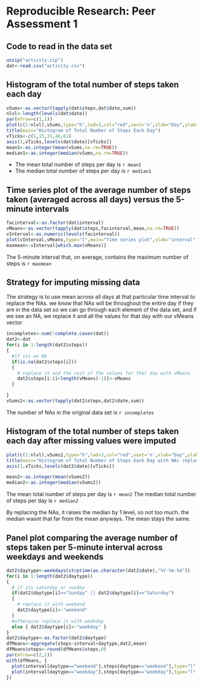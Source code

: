 # Reproducible Research: Peer Assessment 1


## Code to read in the data set
```r
unzip("activity.zip")
dat<-read.csv("activity.csv")
```
## Histogram of the total number of steps taken each day

```r
vSums<-as.vector(tapply(dat$steps,dat$date,sum))
nlvl<-length(levels(dat$date))
par(mfrow=c(1,1))
plot(c(1:nlvl),vSums,type="h",lwd=3,col="red",xaxt='n',xlab="Day",ylab="Total Steps That Day")
title(main="Histogram of Total Number of Steps Each Day")
vTicks<-c(1,15,31,46,61)
axis(1,vTicks,levels(dat$date)[vTicks])
mean1<-as.integer(mean(vSums,na.rm=TRUE))
median1<-as.integer(median(vSums,na.rm=TRUE))
```

* The mean total number of steps per day is `r mean1`
* The median total number of steps per day is `r median1`

## Time series plot of the average number of steps taken (averaged across all days) versus the 5-minute intervals

```r
facinterval<-as.factor(dat$interval)
vMeans<-as.vector(tapply(dat$steps,facinterval,mean,na.rm=TRUE))
vInterval<-as.numeric(levels(facinterval))
plot(vInterval,vMeans,type="l",main="Time series plot",xlab="interval",ylab="average number of steps at that interval")
maxmean<-vInterval[which.max(vMeans)]
```
The 5-minute interval that, on average, contains the maximum number of steps is `r maxmean`


## Strategy for imputing missing data

The strategy is to use mean across all days at that particular time interval to replace the NAs. we know that NAs will be throughout the entire day if they are in the data set
so we can go through each element of the data set, and if we see an NA, we replace it and all the values for that day with our vMeans vector

```r
incompletes<-sum(!complete.cases(dat))
dat2<-dat
for(i in 1:length(dat2$steps))
{
  #if its an NA
  if(is.na(dat2$steps[i]))
  {
    # replace it and the rest of the values for that day with vMeans
    dat2$steps[i:(i+length(vMeans)-1)]<-vMeans
  }

}
vSums2<-as.vector(tapply(dat2$steps,dat2$date,sum))
```

The number of NAs in the original data set is `r incompletes`


## Histogram of the total number of steps taken each day after missing values were imputed

```r
plot(c(1:nlvl),vSums2,type="h",lwd=3,col="red",xaxt='n',xlab="Day",ylab="Total Steps That Day")
title(main="Histogram of Total Number of Steps Each Day with NAs replaced by the mean at each day")
axis(1,vTicks,levels(dat2$date)[vTicks])
```

```r
mean2<-as.integer(mean(vSums2))
median2<-as.integer(median(vSums2))
```

The mean total number of steps per day is `r mean2`
The median total number of steps per day is `r median2`

By replacing the NAs, it raises the median by 1 level, so not too much. the median wasnt that far from the mean anyways. The mean stays the same. 

## Panel plot comparing the average number of steps taken per 5-minute interval across weekdays and weekends

```r
dat2$daytype<-weekdays(strptime(as.character(dat2$date),"%Y-%m-%d"))
for(i in 1:length(dat2$daytype))
{
  # if its saturday or sunday
  if(dat2$daytype[i]=="Sunday" || dat2$daytype[i]=="Saturday")
  {
    # replace it with weekend
    dat2$daytype[i]<-"weekend"
  }
  #otherwise replace it with weekday
  else { dat2$daytype[i]<-"weekday" }
}
dat2$daytype<-as.factor(dat2$daytype)
dfMeans<-aggregate(steps~interval+daytype,dat2,mean)
dfMeans$steps<-round(dfMeans$steps,0)
par(mfrow=c(2,1))
with(dfMeans, {
  plot(interval[daytype=="weekend"],steps[daytype=="weekend"],type="l",main="Weekend",xlab="Time interval",ylab="Mean steps at each time interval")
  plot(interval[daytype=="weekday"],steps[daytype=="weekday"],type="l",main="Weekday",xlab="Time interval",ylab="Mean steps at each time interval")
})
```
